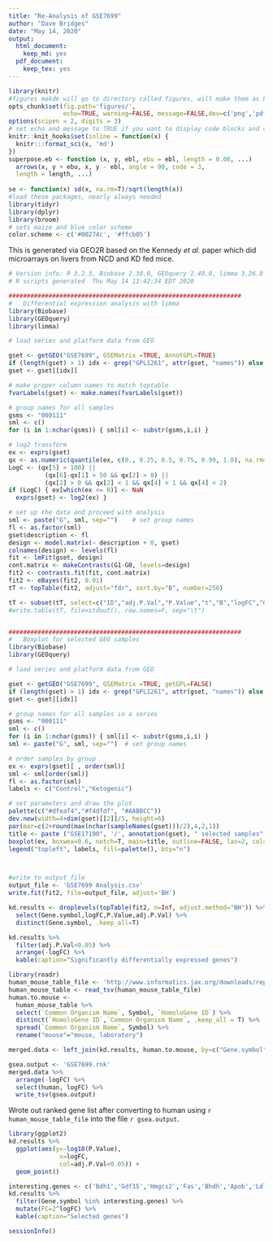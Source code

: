 ```yaml
---
title: "Re-Analysis of GSE7699"
author: "Dave Bridges"
date: "May 14, 2020"
output:
  html_document:
    keep_md: yes
  pdf_document:
    keep_tex: yes
---
```


```r
library(knitr)
#figures makde will go to directory called figures, will make them as both png and pdf files 
opts_chunk$set(fig.path='figures/',
               echo=TRUE, warning=FALSE, message=FALSE,dev=c('png','pdf'))
options(scipen = 2, digits = 3)
# set echo and message to TRUE if you want to display code blocks and code output respectively
knitr::knit_hooks$set(inline = function(x) {
  knitr:::format_sci(x, 'md')
})
superpose.eb <- function (x, y, ebl, ebu = ebl, length = 0.08, ...)
  arrows(x, y + ebu, x, y - ebl, angle = 90, code = 3,
  length = length, ...)
  
se <- function(x) sd(x, na.rm=T)/sqrt(length(x))
#load these packages, nearly always needed
library(tidyr)
library(dplyr)
library(broom)
# sets maize and blue color scheme
color.scheme <- c('#00274c', '#ffcb05')
```

This is generated via GEO2R based on the Kennedy *et al.* paper which did microarrays on livers from NCD and KD fed mice.

```r
# Version info: R 3.2.3, Biobase 2.30.0, GEOquery 2.40.0, limma 3.26.8
# R scripts generated  Thu May 14 13:42:34 EDT 2020

################################################################
#   Differential expression analysis with limma
library(Biobase)
library(GEOquery)
library(limma)

# load series and platform data from GEO

gset <- getGEO("GSE7699", GSEMatrix =TRUE, AnnotGPL=TRUE)
if (length(gset) > 1) idx <- grep("GPL1261", attr(gset, "names")) else idx <- 1
gset <- gset[[idx]]

# make proper column names to match toptable 
fvarLabels(gset) <- make.names(fvarLabels(gset))

# group names for all samples
gsms <- "000111"
sml <- c()
for (i in 1:nchar(gsms)) { sml[i] <- substr(gsms,i,i) }

# log2 transform
ex <- exprs(gset)
qx <- as.numeric(quantile(ex, c(0., 0.25, 0.5, 0.75, 0.99, 1.0), na.rm=T))
LogC <- (qx[5] > 100) ||
          (qx[6]-qx[1] > 50 && qx[2] > 0) ||
          (qx[2] > 0 && qx[2] < 1 && qx[4] > 1 && qx[4] < 2)
if (LogC) { ex[which(ex <= 0)] <- NaN
  exprs(gset) <- log2(ex) }

# set up the data and proceed with analysis
sml <- paste("G", sml, sep="")    # set group names
fl <- as.factor(sml)
gset$description <- fl
design <- model.matrix(~ description + 0, gset)
colnames(design) <- levels(fl)
fit <- lmFit(gset, design)
cont.matrix <- makeContrasts(G1-G0, levels=design)
fit2 <- contrasts.fit(fit, cont.matrix)
fit2 <- eBayes(fit2, 0.01)
tT <- topTable(fit2, adjust="fdr", sort.by="B", number=250)

tT <- subset(tT, select=c("ID","adj.P.Val","P.Value","t","B","logFC","Gene.symbol","Gene.title"))
#write.table(tT, file=stdout(), row.names=F, sep="\t")


################################################################
#   Boxplot for selected GEO samples
library(Biobase)
library(GEOquery)

# load series and platform data from GEO

gset <- getGEO("GSE7699", GSEMatrix =TRUE, getGPL=FALSE)
if (length(gset) > 1) idx <- grep("GPL1261", attr(gset, "names")) else idx <- 1
gset <- gset[[idx]]

# group names for all samples in a series
gsms <- "000111"
sml <- c()
for (i in 1:nchar(gsms)) { sml[i] <- substr(gsms,i,i) }
sml <- paste("G", sml, sep="")  # set group names

# order samples by group
ex <- exprs(gset)[ , order(sml)]
sml <- sml[order(sml)]
fl <- as.factor(sml)
labels <- c("Control","Ketogenic")

# set parameters and draw the plot
palette(c("#dfeaf4","#f4dfdf", "#AABBCC"))
dev.new(width=4+dim(gset)[[2]]/5, height=6)
par(mar=c(2+round(max(nchar(sampleNames(gset)))/2),4,2,1))
title <- paste ("GSE17190", '/', annotation(gset), " selected samples", sep ='')
boxplot(ex, boxwex=0.6, notch=T, main=title, outline=FALSE, las=2, col=fl)
legend("topleft", labels, fill=palette(), bty="n")



#write to output file
output_file <- 'GSE7699 Analysis.csv'
write.fit(fit2, file=output_file, adjust='BH')

kd.results <- droplevels(topTable(fit2, n=Inf, adjust.method="BH")) %>%
  select(Gene.symbol,logFC,P.Value,adj.P.Val) %>%
  distinct(Gene.symbol, .keep_all=T)

kd.results %>%
  filter(adj.P.Val<0.05) %>%
  arrange(-logFC) %>%
  kable(caption="Significantly differentially expressed genes")

library(readr)
human_mouse_table_file <- 'http://www.informatics.jax.org/downloads/reports/HOM_MouseHumanSequence.rpt'
human_mouse_table <- read_tsv(human_mouse_table_file)
human.to.mouse <- 
  human_mouse_table %>%
  select(`Common Organism Name`, Symbol, `HomoloGene ID`) %>%
  distinct(`HomoloGene ID`,`Common Organism Name`, .keep_all = T) %>%
  spread(`Common Organism Name`, Symbol) %>%
  rename("mouse"="mouse, laboratory")

merged.data <- left_join(kd.results, human.to.mouse, by=c("Gene.symbol"="mouse")) %>% filter(!(is.na(human)))

gsea.output <- 'GSE7699.rnk'
merged.data %>%
  arrange(-logFC) %>%
  select(human, logFC) %>%
  write_tsv(gsea.output)
```

Wrote out ranked gene list after converting to human using `r human_mouse_table_file` into the file `r gsea.output`.

```r
library(ggplot2)
kd.results %>% 
  ggplot(aes(y=-log10(P.Value),
              x=logFC,
              col=adj.P.Val<0.05)) +
  geom_point()
```


```r

interesting.genes <- c('Bdh1','Gdf15','Hmgcs2','Fas','Bhdh','Apob','Ldlr','Cyp7a1')
kd.results %>%
  filter(Gene.symbol %in% interesting.genes) %>%
  mutate(FC=2^logFC) %>%
  kable(caption="Selected genes")
```



```r
sessionInfo()
```